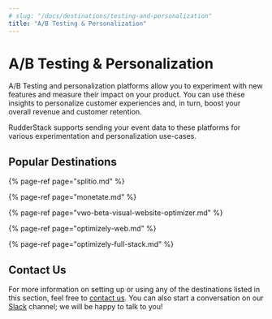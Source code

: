 ```yaml
---
# slug: "/docs/destinations/testing-and-personalization"
title: "A/B Testing & Personalization"
---
```


# A/B Testing & Personalization

A/B Testing and personalization platforms allow you to experiment with new features and measure their impact on your product. You can use these insights to personalize customer experiences and, in turn, boost your overall revenue and customer retention.

RudderStack supports sending your event data to these platforms for various experimentation and personalization use-cases.

## Popular Destinations

{% page-ref page="splitio.md" %}

{% page-ref page="monetate.md" %}

{% page-ref page="vwo-beta-visual-website-optimizer.md" %}

{% page-ref page="optimizely-web.md" %}

{% page-ref page="optimizely-full-stack.md" %}

## Contact Us

For more information on setting up or using any of the destinations listed in this section, feel free to [contact us](mailto:%20docs@rudderstack.com). You can also start a conversation on our [Slack](https://rudderstack.com/join-rudderstack-slack-community) channel; we will be happy to talk to you!
